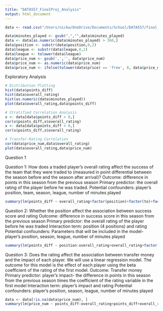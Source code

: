 ---
title: "DATA557_FinalProj_Analysis"
output: html_document
---

```{r Load data}
data <- read.csv("/Users/nickw/OneDrive/Documents/School/DATA557/final_dataset.csv")
```

```{r Data Prep}
data$minutes_played <- gsub(",","",data$minutes_played)
data <- data[as.numeric(data$minutes_played) > 360,]
data$position <- substr(data$position,0,2)
data$league <- substr(data$league,0,2)
data$league <- tolower(data$league)
data$price_num <- gsub(',','', data$price_num)
data$price_num <- as.numeric(data$price_num)
data$price_num <- ifelse(tolower(data$price) == 'free', 0, data$price_num)
```

Exploratory Analysis
```{r Plot distributions}
# Distribution Plotting
hist(data$points_diff)
hist(data$overall_rating)
hist(as.numeric(data$minutes_played))
plot(data$overall_rating,data$points_diff)

# Stratified Correlation Analysis
x <- data[data$points_diff > 0,]
cor(x$points_diff,x$overall_rating)
x <- data[data$points_diff < 0,]
cor(x$points_diff,x$overall_rating)

# Transfer-Rating Correlation
cor(data$price_num,data$overall_rating)
plot(data$overall_rating,data$price_num)
```

Question 1

Question 1: How does a traded player's overall rating affect the success of the team that they were traded to (measured in point differential between the season before and the season after arrival)?
Outcome: difference in points in this season from the previous season
Primary predictor: the overall rating of the player before he was traded.
Potential confounders: player's position, team, season, league, number of minutes played

```{r Question 1}
summary(lm(points_diff ~ overall_rating+factor(position)+factor(to)+factor(season)+as.numeric(minutes_played)+rank_before,data = data))
```

Question 2:  Whether the position affect the association between success score and rating
Outcome: difference in success score in this season from the previous season
Primary predictor: the overall rating of the player before he was traded
Interaction term: position (4 positions) and rating
Potential confounders: Parameters that will be included in the model- player's position, season, league, number of minutes played

```{r Question 2}
summary(lm(points_diff ~ position:overall_rating+overall_rating+factor(position)+factor(to)+factor(season)+as.numeric(minutes_played)+rank_before, data=data))
```

Question 3: Does the rating affect the association between transfer money and the impact of each player. We will use a linear regression model. The outcome for this model is the effect of each player using the beta coefficient of the rating of the first model. 
Outcome: Transfer money
Primary predictor: player's impact- the difference in points in this season from the previous season times the coefficient of the rating variable in the first model
Interaction term: player's impact and rating
Potential confounders: player's position, season, league, number of minutes played

```{r Question 3}
data <- data[!is.na(data$price_num), ]
summary(lm(price_num ~ points_diff:overall_rating+points_diff+overall_rating+factor(position)+factor(to)+factor(season)+as.numeric(minutes_played)+rank_before, data=data))
```
